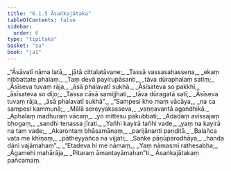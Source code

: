 ```yaml
---
title: "6.1.5 Āsaṅkajātaka"
tableOfContents: false
sidebar:
  order: 6
type: "tipitaka"
basket: "su"
book: "ja1"
---
```



<DynamicBreadcrumb />

<Division number="26" book="ja1">

<Paragraph number="1347" type="verses" book="ja1">
_“Āsāvatī nāma latā,_  
_jātā cittalatāvane;_  
_Tassā vassasahassena,_  
_ekaṃ nibbattate phalaṃ._  

</Paragraph>

</Division>
<Division number="27" book="ja1">

<Paragraph number="1348" type="verses" book="ja1">
_Taṃ devā payirupāsanti,_  
_tāva dūraphalaṃ satiṃ;_  
_Āsīseva tuvaṃ rāja,_  
_āsā phalavatī sukhā._  

</Paragraph>

</Division>
<Division number="28" book="ja1">

<Paragraph number="1349" type="verses" book="ja1">
_Āsīsateva so pakkhī,_  
_āsīsateva so dijo;_  
_Tassa cāsā samijjhati,_  
_tāva dūragatā satī;_  
_Āsīseva tuvaṃ rāja,_  
_āsā phalavatī sukhā”._  

</Paragraph>

</Division>
<Division number="29" book="ja1">

<Paragraph number="1350" type="verses" book="ja1">
_“Sampesi kho maṃ vācāya,_  
_na ca sampesi kammunā;_  
_Mālā sereyyakasseva,_  
_vaṇṇavantā agandhikā._  

</Paragraph>

</Division>
<Division number="30" book="ja1">

<Paragraph number="1351" type="verses" book="ja1">
_Aphalaṃ madhuraṃ vācaṃ,_  
_yo mittesu pakubbati;_  
_Adadaṃ avissajaṃ bhogaṃ,_  
_sandhi tenassa jīrati._  

</Paragraph>

</Division>
<Division number="31" book="ja1">

<Paragraph number="1352" type="verses" book="ja1">
_Yañhi kayirā tañhi vade,_  
_yaṃ na kayirā na taṃ vade;_  
_Akarontaṃ bhāsamānaṃ,_  
_parijānanti paṇḍitā._  

</Paragraph>

</Division>
<Division number="32" book="ja1">

<Paragraph number="1353" type="verses" book="ja1">
_Balañca vata me khīṇaṃ,_  
_pātheyyañca na vijjati;_  
_Saṅke pāṇūparodhāya,_  
_handa dāni vajāmahaṃ”._  

</Paragraph>

</Division>
<Division number="33" book="ja1">

<Paragraph number="1354" type="verses" book="ja1">
_“Etadeva hi me nāmaṃ,_  
_Yaṃ nāmasmi rathesabha;_  
_Āgamehi mahārāja,_  
_Pitaraṃ āmantayāmahan”ti._  


</Paragraph>
</Division>

<Paragraph number="1355" type="center" book="ja1">
Āsaṅkajātakaṃ pañcamaṃ.
</Paragraph>